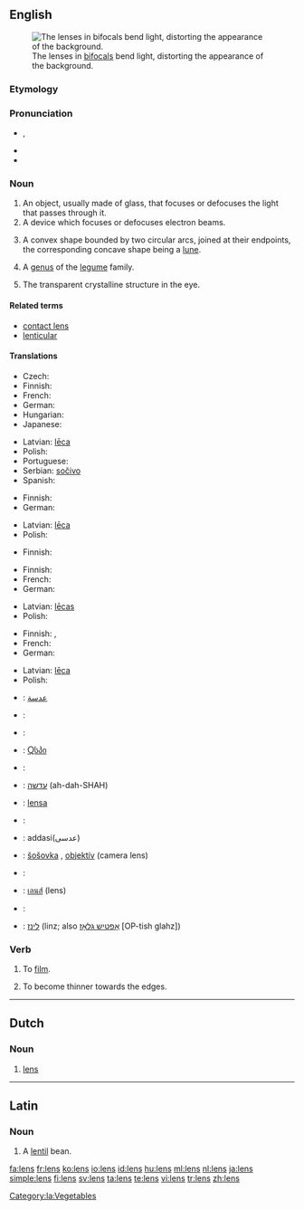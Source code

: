 ==English==
{{wikipedia}}
[[Image:Bifoklabrille_fcm.jpg|thumb|right|The lenses in [[bifocals]] bend light, distorting the appearance of the background.]]

===Etymology===
{{etyl|la}} {{term|lens||[[lentil]] bean|lang=la}}

===Pronunciation===
* {{IPA|/lɛnz/}}, {{SAMPA|/lEnz/}}
* {{audio|en-us-lens.ogg|Audio (US)}}
* {{rhymes|ɛnz}}

===Noun===
{{en-noun|es}}

# An object, usually made of glass, that focuses or defocuses the light that passes through it.
# A device which focuses or defocuses electron beams.
# {{geometry}} A convex shape bounded by two circular arcs, joined at their endpoints, the corresponding concave shape being a [[lune]].
# {{biology}} A [[genus]] of the [[legume]] family.
# {{anatomy}} The transparent crystalline structure in the eye.

====Related terms====
* [[contact lens]]
* [[lenticular]]

====Translations====
{{trans-top|object focusing or defocusing the light passing through it}}
* Czech: {{t-|cs|čočka|f}}
* Finnish: {{t+|fi|linssi}}
* French: {{t+|fr|lentille|f}}
* German: {{t+|de|Linse|f}}
* Hungarian: {{t+|hu|lencse}}
* Japanese: {{t+|ja|レンズ|tr=renzu|sc=Jpan}}
{{trans-mid}}
* Latvian: [[lēca]] {{f}}
* Polish: {{t-|pl|soczewka|f}}
* Portuguese: {{t+|pt|lente|f}}
* Serbian: [[sočivo]] {{n}}
* Spanish: {{t+|es|lente|m|f}}
{{trans-bottom}}

{{trans-top|device which focuses or defocuses electron beams}}
* Finnish: {{t|fi|poikkeutuskela}}
* German: {{t+|de|Linse|f}}
{{trans-mid}}
* Latvian: [[lēca]] {{f}}
* Polish: {{t-|pl|soczewka|f}}
{{trans-bottom}}

{{trans-top|geometry: convex shape bounded by two circular arcs}}
* Finnish: {{t+|fi|linssi}}
{{trans-mid}}
{{trans-bottom}}

{{trans-top|biology: genus of the legume family}}
* Finnish: {{t+|fi|linssi}}
* French: {{t+|fr|lentille|f}}
* German: {{t+|de|Linse|f}}
{{trans-mid}}
* Latvian: [[lēcas]] {{f|p}}
* Polish: {{t+|pl|soczewica|f}}
{{trans-bottom}}

{{trans-top|anatomy: transparent crystalline structure in the eye}}
* Finnish: {{t+|fi|mykiö}}, {{t+|fi|linssi}}
* French: {{t+|fr|cristallin|m}}
* German: {{t+|de|Linse|f}}
{{trans-mid}}
* Latvian: [[lēca]] {{f}}
* Polish: {{t-|pl|soczewka|f}}
{{trans-bottom}}

{{checktrans-top}}
* {{ttbc|Arabic}}: [[عدسة]]
* {{ttbc|Dutch}}: {{t+|nl|lens|f}}
* {{ttbc|Esperanto}}: {{t-|eo|lenso|xs=Esperanto}}
* {{ttbc|Georgian}}: [[Ⴍსპი]]
* {{ttbc|Greek}}: {{t+|el|φακός|m|tr=fakos|sc=Grek}}
* {{ttbc|Hebrew}}: [[עדשה]] (ah-dah-SHAH)
* {{ttbc|Indonesian}}: [[lensa]]
* {{ttbc|Italian}}: {{t+|it|lente|f}}
{{trans-mid}}
* {{ttbc|Persian}}: addasi(عدسی)
* {{ttbc|Slovak}}: [[šošovka]] {{f}}, [[objektív]] {{m}} (camera lens)
* {{ttbc|Swedish}}: {{t+|sv|lins}}
* {{ttbc|Thai}}: [[เลนส์]] (lens)
* {{ttbc|Turkish}}: {{t+|tr|mercek}}
* {{ttbc|Yiddish}}: [[לינז]] (linz; also [[אָפטיש גלאָז]] [OP-tish glahz])
{{trans-bottom}}

===Verb===
{{en-verb|lenses|lensing|lensed}}

# To [[film]].
# {{geology}} To become thinner towards the edges.

----

==Dutch==
{{wikipedia|lens (optiek)|lang=nl}}

===Noun===
{{infl|nl|noun|g=c|plural|lenzen}}

# {{context|optics|lang=nl}} [[lens#English|lens]]

----

==Latin==

===Noun===
{{la-noun|lēns|lentis|lēntis|f|third}}

# A [[lentil]] bean.

[[Category:la:Vegetables]]

[[fa:lens]]
[[fr:lens]]
[[ko:lens]]
[[io:lens]]
[[id:lens]]
[[hu:lens]]
[[ml:lens]]
[[nl:lens]]
[[ja:lens]]
[[simple:lens]]
[[fi:lens]]
[[sv:lens]]
[[ta:lens]]
[[te:lens]]
[[vi:lens]]
[[tr:lens]]
[[zh:lens]]